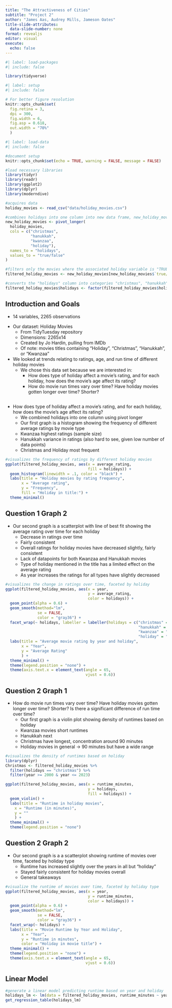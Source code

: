 ```yaml
---
title: "The Attractiveness of Cities"
subtitle: "Project 2"
author: "James Aas, Audrey Mills, Jameson Oates"
title-slide-attributes:
  data-slide-number: none
format: revealjs
editor: visual
execute:
  echo: false
---
```


```r
#| label: load-packages
#| include: false

library(tidyverse)
```

```r
#| label: setup
#| include: false

# For better figure resolution
knitr::opts_chunk$set(
  fig.retina = 3, 
  dpi = 300, 
  fig.width = 6, 
  fig.asp = 0.618, 
  out.width = "70%"
  )
```

```r
#| label: load-data
#| include: false
```

```r
#document setup
knitr::opts_chunk$set(echo = TRUE, warning = FALSE, message = FALSE)
```

```r
#load necessary libraries
library(tidyr)
library(readr)
library(ggplot2)
library(dplyr)
library(moderndive)
```

```r
#acquires data
holiday_movies <- read_csv("data/holiday_movies.csv")

#combines holidays into one column into new data frame, new_holiday_movies
new_holiday_movies <- pivot_longer(
  holiday_movies,
  cols = c("christmas", 
           "hanukkah", 
           "kwanzaa", 
           "holiday"),
  names_to = "holidays",
  values_to = "true/false"
)

#filters only the movies where the associated holiday variable is "TRUE" (eg. if film has "christmas", it will not display "FALSE" for hanukkah, kwanzaa, and holiday). Creates data frame filtered_holiday_movies
filtered_holiday_movies <- new_holiday_movies[new_holiday_movies$`true/false`, ]

#converts the "holidays" column into categories "christmas", "hanukkah", "kwanzaa", "holiday", useful for being graphed later
filtered_holiday_movies$holidays <- factor(filtered_holiday_movies$holidays, levels = c("christmas", "hanukkah", "kwanzaa", "holiday"))
```

## Introduction and Goals {.smaller}

::: notes
-   14 variables, 2265 observations
:::

-   Our dataset: Holiday Movies
    -   From TidyTuesday repository
    -   Dimensions: 2265x14
    -   Created by Jo Hardin, pulling from IMDb
    -   Of note: movies titles containing "Holiday", "Christmas", "Hanukkah", or "Kwanzaa"
-   We looked at trends relating to ratings, age, and run time of different holiday movies
    -   We chose this data set because we are interested in:
        -   How does type of holiday affect a movie's rating, and for each holiday, how does the movie's age affect its rating?
        -   How do movie run times vary over time? Have holiday movies gotten longer over time? Shorter?

##  {.smaller}

::: notes
-   How does type of holiday affect a movie's rating, and for each holiday, how does the movie's age affect its rating?
    -   We combined holidays into one column using pivot longer
    -   Our first graph is a histogram showing the frequency of different average ratings by movie type
    -   Kwanzaa highest ratings (sample size)
    -   Hanukkah variance in ratings (also hard to see, given low number of data points)
    -   Christmas and Holiday most frequent
:::

```r
#visualizes the frequency of ratings by different holiday movies
ggplot(filtered_holiday_movies, aes(x = average_rating, 
                                    fill = holidays)) +
  geom_histogram(linewidth = .1, color = "black") +
  labs(title = "Holiday movies by rating frequency",
       x = "Average rating",
       y = "Frequency",
       fill = "Holiday in title:") +
  theme_minimal()
```

## Question 1 Graph 2 {.smaller}

::: notes
-   Our second graph is a scatterplot with line of best fit showing the average rating over time for each holiday
    -   Decrease in ratings over time
    -   Fairly consistent
    -   Overall ratings for holiday movies have decreased slightly, fairly consistent
    -   Lack of datapoints for both Kwanzaa and Hanukkah movies
    -   Type of holiday mentioned in the title has a limited effect on the average rating
    -   As year increases the ratings for all types have slightly decreased
:::

```r
#visualizes the change in ratings over time, faceted by holiday
ggplot(filtered_holiday_movies, aes(x = year, 
                                    y = average_rating, 
                                    color = holidays)) +
  geom_point(alpha = 0.6) +
  geom_smooth(method="lm", 
              se = FALSE, 
              color = "gray36") +
  facet_wrap(~ holidays, labeller = labeller(holidays = c("christmas" = "Christmas", 
                                                          "hanukkah" = "Hanukkah", 
                                                          "kwanzaa" = "Kwanzaa",
                                                          "holiday" = "Holiday"))) +
  labs(title = "Average movie rating by year and holiday",
       x = "Year", 
       y = "Average Rating"
       ) +
  theme_minimal() +
  theme(legend.position = "none") +
  theme(axis.text.x = element_text(angle = 65, 
                                   vjust = 0.6))
```

## Question 2 Graph 1 {.smaller}

::: notes
-   How do movie run times vary over time? Have holiday movies gotten longer over time? Shorter? Is there a significant difference of run time over time?
    -   Our first graph is a violin plot showing density of runtimes based on holiday
    -   Kwanzaa movies short runtimes
    -   Hanukkah next
    -   Christmas have longest, concentration around 90 minutes
    -   Holiday movies in general -\> 90 minutes but have a wide range
:::

```r
#visualizes the density of runtimes based on holiday
library(dplyr)
Christmas <- filtered_holiday_movies %>%
  filter(holidays == "christmas") %>%
  filter(year >= 2000 & year <= 2023)

ggplot(filtered_holiday_movies, aes(x = runtime_minutes, 
                                    y = holidays, 
                                    fill = holidays)) +
  geom_violin() +
  labs(title = "Runtime in holiday movies",
    x = "Runtime (in minutes)",
    y = ""
    ) +
  theme_minimal() +
  theme(legend.position = "none")
```

## Question 2 Graph 2 {.smaller}

::: notes
-   Our second graph is a a scatterplot showing runtime of movies over time, faceted by holiday type
    -   Runtime has increased slightly over the years in all but "holiday"
    -   Stayed fairly consistent for holiday movies overall
    -   General takeaways
:::

```r
#visualize the runtime of movies over time, faceted by holiday type
ggplot(filtered_holiday_movies, aes(x = year, 
                                    y = runtime_minutes, 
                                    color = holidays)) +
  geom_point(alpha = 0.6) +
  geom_smooth(method="lm", 
              se = FALSE, 
              color = "gray36") +
  facet_wrap(~ holidays) +
  labs(title = "Movie Runtime by Year and Holiday",
       x = "Year", 
       y = "Runtime in minutes",
       color = "Holiday in movie title") +
  theme_minimal() +
  theme(legend.position = "none") +
  theme(axis.text.x = element_text(angle = 65, 
                                   vjust = 0.6))
```

## Linear Model {.smaller}

```r
#generate a linear model predicting runtime based on year and holiday 
holidays_lm <- lm(data = filtered_holiday_movies, runtime_minutes ~ year + holidays)
get_regression_table(holidays_lm)
```

```r

```
